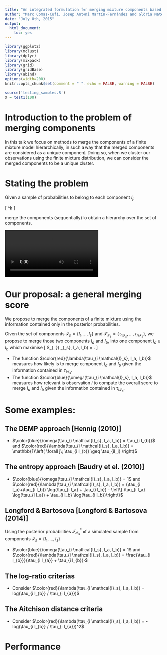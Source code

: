 ```yaml
---
title: "An integrated formulation for merging mixture components based on posterior probabilities (IFCS'15)"
author: "Marc Comas-Cufí, Josep Antoni Martín-Fernández and Glòria Mateu-Figueras"
date: "July 8th, 2015"
output: 
  html_document: 
    toc: yes
---
```


```r
library(ggplot2)
library(mclust)
library(dplyr)
library(mixpack)
library(grid)
library(gridBase)
library(abind)
options(width=200)
knitr::opts_chunk$set(comment = " ", echo = FALSE, warning = FALSE)

source('testing_samples.R')
X = test1(100)
```

# Introduction to the problem of merging components

In this talk we focus on methods to merge the components of a finite mixture model hierarchically, in such a way that the merged components are considered as a unique component. Doing so, when we cluster our observations using the finite mixture distribution, we can consider the merged components to be a unique cluster.

# Stating the problem

Given a sample of probabilities to belong to each component $I_j$,

\[ \left[ \begin{array}{ccccc}
(\tau_{11}, & \dots & \tau_{1j}, & \dots & \tau_{1k}), \\
\vdots      & &    \vdots                     & &    \vdots                     \\
(\tau_{i1}, & \dots & \tau_{ij}, & \dots & \tau_{ik}), \\
\vdots      & &      \vdots                   & &       \vdots                  \\
(\tau_{n1}, & \dots & \tau_{nj}, & \dots & \tau_{nk})
\end{array} \right] 
\in \mathcal{S}^k \]

merge the components (sequentially) to obtain a hierarchy over the set of components.

<video controls="controls" loop="loop"><source src="merging_animation.webm" />Merging animation</video>


# Our proposal: a general merging score

We propose to merge the components of a finite mixture using the information contained only in the posterior probabilities.


Given the set of components $\mathcal{I}_s = \{I_1, \dots, I_s\}$ and $\mathcal{T}_{\mathcal{I}_s} = \{\tau_{1 \mathcal{I}_s}, \dots, \tau_{n \mathcal{I}_s} \}$, we propose to merge those two components $I_a$ and $I_b$, into one component $I_a \cup I_b$ which maximise
\[
S_{\omega, \lambda}( \mathcal{T}_{\mathcal{I}_s}, I_a, I_b) = \frac{\sum_{i=1}^n \color{blue}{\omega(\tau_{i \mathcal{I}_s}, I_a, I_b)} \color{red}{\lambda(\tau_{i \mathcal{I}_s}, I_a, I_b)}}{\sum_{i=1}^n \color{blue}{\omega(\tau_{i \mathcal{I}_s}, I_a, I_b)} }.
\]

  * The function $\color{red}{\lambda(\tau_{i \mathcal{I}_s}, I_a, I_b)}$ measures how likely is to merge component $I_a$ and $I_b$ given the information contained in $\tau_{i \mathcal{I}_s}$.
  * The function $\color{blue}{\omega(\tau_{i \mathcal{I}_s}, I_a, I_b)}$ measures how relevant is observation $i$ to compute the overall score to merge $I_a$ and $I_b$ given the information contained in $\tau_{i \mathcal{I}_s}$.

# Some examples:
## The DEMP approach [Hennig (2010)]

  * $\color{blue}{\omega(\tau_{i \mathcal{I}_s}, I_a, I_b)} = \tau_{i I_{b}}$ and $\color{red}{\lambda(\tau_{i \mathcal{I}_s}, I_a, I_b)} = \mathbb{1}\left( \forall j\; \tau_{i I_{b}} \geq \tau_{iI_j} \right)$

## The entropy approach [Baudry et el. (2010)]

  * $\color{blue}{\omega(\tau_{i \mathcal{I}_s}, I_a, I_b)} = 1$ and $\color{red}{\lambda(\tau_{i \mathcal{I}_s}, I_a, I_b)} = (\tau_{i I_a}+\tau_{i I_b}) \log(\tau_{i I_a} + \tau_{i I_b}) - \left\{ \tau_{i I_a} \log(\tau_{i I_a}) + \tau_{i I_b} \log(\tau_{i I_b})\right\}$

## Longford & Bartosova [Longford & Bartosova (2014)]

Using the posterior probabilities $\mathcal{T}_{\mathcal{I}_s}^*$ of a simulated sample from components $\mathcal{I}_s = \{I_1, \dots, I_s\}$

  * $\color{blue}{\omega(\tau_{i \mathcal{I}_s}, I_a, I_b)} = 1$ and $\color{red}{\lambda(\tau_{i \mathcal{I}_s}, I_a, I_b)} = \frac{\tau_{i I_{b}}}{\tau_{i I_{a}} + \tau_{i I_{b}}}$

## The log-ratio criterias

  * Consider $\color{red}{\lambda(\tau_{i \mathcal{I}_s}, I_a, I_b)} = log(\tau_{i I_{b}} / \tau_{i I_{a}})$

## The Aitchison distance criteria

  * Consider $\color{red}{\lambda(\tau_{i \mathcal{I}_s}, I_a, I_b)} = - log(\tau_{i I_{b}} / \tau_{i I_{a}})^2$
  

# Performance

